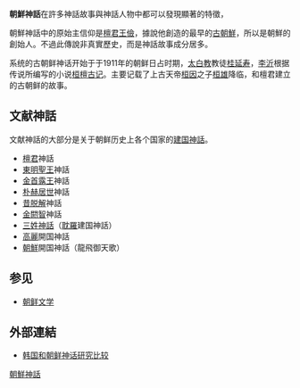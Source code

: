 {{Portal box|朝鮮半島|神話}}
'''朝鮮神話'''在許多神話故事與神話人物中都可以發現顯著的特徵，{{Fact|[[儒|儒]]、[[道|道]]教思想影響很深。導致原始的古老朝鮮神話式微。|time=2017-07-11T21:25:30+00:00}}

朝鮮神話中的原始主信仰是[[檀君王儉|檀君王儉]]，據說他創造的最早的[[古朝鮮|古朝鮮]]，所以是朝鮮的創始人。不過此傳說非真實歷史，而是神話故事成分居多。

系统的古朝鲜神话开始于于1911年的朝鲜日占时期，[[太白教|太白教]]教徒[[桂延寿|桂延寿]]，[[李沂|李沂]]根据传说所编写的小说[[桓檀古记|桓檀古记]]。主要记载了上古天帝[[桓因|桓因]]之子[[桓雄|桓雄]]降临，和檀君建立的古朝鲜的故事。

== 文献神話 ==
文献神話的大部分是关于朝鲜历史上各个国家的[[建国神話|建国神話]]。

* [[檀君|檀君]]神話
* [[東明聖王|東明聖王]]神話
* [[金首露王|金首露王]]神話
* [[赫居世居西干|朴赫居世]]神話
* [[脱解尼師今|昔脱解]]神話
* [[金閼智|金閼智]]神話
* [[三姓神話|三姓神話]]（[[耽羅|耽羅]]建国神話）
* [[高麗|高麗]]開国神話
* [[李氏朝鮮|朝鮮]]開国神話（龍飛御天歌）

==参见==
*[[朝鲜文学|朝鲜文学]]

== 外部連結 ==
*[https://web.archive.org/web/20091115211238/http://www.009bbs.com/html/16/49.htm 韩国和朝鲜神话研究比较]
{{神話小作品}}
{{culture-stub}}

[[Category:朝鮮神話|]]